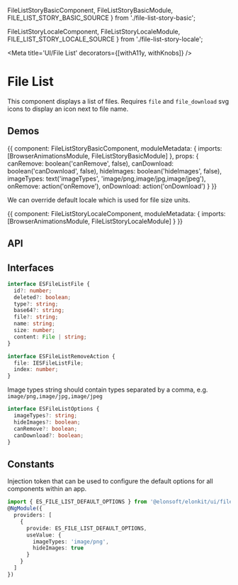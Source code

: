 



  FileListStoryBasicComponent,
  FileListStoryBasicModule,
  FILE_LIST_STORY_BASIC_SOURCE
} from './file-list-story-basic';

  FileListStoryLocaleComponent,
  FileListStoryLocaleModule,
  FILE_LIST_STORY_LOCALE_SOURCE
} from './file-list-story-locale';

<Meta title='UI/File List' decorators={[withA11y, withKnobs]} />

# File List

This component displays a list of files. Requires `file` and `file_download` svg icons to display
an icon next to file name.

## Demos

<Preview source={FILE_LIST_STORY_BASIC_SOURCE}>
  <Story name='Basic' height='270px'>
    {{
      component: FileListStoryBasicComponent,
      moduleMetadata: {
        imports: [BrowserAnimationsModule, FileListStoryBasicModule]
      },
      props: {
        canRemove: boolean('canRemove', false),
        canDownload: boolean('canDownload', false),
        hideImages: boolean('hideImages', false),
        imageTypes: text('imageTypes', 'image/png,image/jpg,image/jpeg'),
        onRemove: action('onRemove'),
        onDownload: action('onDownload')
      }
    }}
  </Story>
</Preview>

We can override default locale which is used for file size units.

<Preview source={FILE_LIST_STORY_LOCALE_SOURCE}>
  <Story name='Locale' height='270px'>
    {{
      component: FileListStoryLocaleComponent,
      moduleMetadata: {
        imports: [BrowserAnimationsModule, FileListStoryLocaleModule]
      }
    }}
  </Story>
</Preview>

## API

<Props of={ESFileListComponent} />

## Interfaces

```ts
interface ESFileListFile {
  id?: number;
  deleted?: boolean;
  type?: string;
  base64?: string;
  file?: string;
  name: string;
  size: number;
  content: File | string;
}
```

```ts
interface ESFileListRemoveAction {
  file: IESFileListFile;
  index: number;
}
```

Image types string should contain types separated by a comma, e.g. `image/png,image/jpg,image/jpeg`

```ts
interface ESFileListOptions {
  imageTypes?: string;
  hideImages?: boolean;
  canRemove?: boolean;
  canDownload?: boolean;
}
```

## Constants

Injection token that can be used to configure the default options for all components within an app.

```ts
import { ES_FILE_LIST_DEFAULT_OPTIONS } from '@elonsoft/elonkit/ui/file-list';
@NgModule({
  providers: [
    {
      provide: ES_FILE_LIST_DEFAULT_OPTIONS,
      useValue: {
        imageTypes: 'image/png',
        hideImages: true
      }
    }
  ]
})
```
